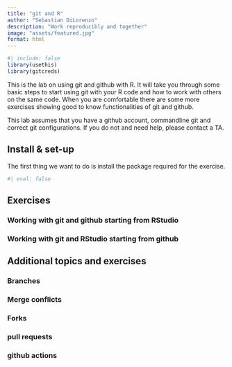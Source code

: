 ```yaml
---
title: "git and R"
author: "Sebastian DiLorenzo"
description: "Work reproducibly and together"
image: "assets/featured.jpg"
format: html
---
```


```r
#| include: false
library(usethis)
library(gitcreds)
```

<!--
Lab outline

Main lab:
From RStudio, create a new R project with git version control.
Connect to github.
Create some R file.
Insert some code.
Commit.
Push.
Go to repository on github.
Introduce some changes.
pull to local.
Insert some more code.
Check out the diff.
reset to previous commit.

Create a repository on github.
Clone that repository into Rstudio.

End of main lab:
Delete created repositories on github.


Lab extras:
Branches
Merge conflicts
Forks
pull requests
github actions
-->

::: {.callout-note}
This is the lab on using git and github with R. It will take you through some basic steps to start using git with your R code and how to work with others on the same code. When you are comfortable there are some more exercises showing good to know functionalities of git and github.

This lab assumes that you have a github account, commandline git and correct git configurations. If you do not and need help, please contact a TA.
:::

## Install & set-up

The first thing we want to do is install the package required for the exercise.

```r
#| eval: false

```

## Exercises

### Working with git and github starting from RStudio
### Working with git and RStudio starting from github

## Additional topics and exercises

### Branches
### Merge conflicts
### Forks
### pull requests
### github actions
